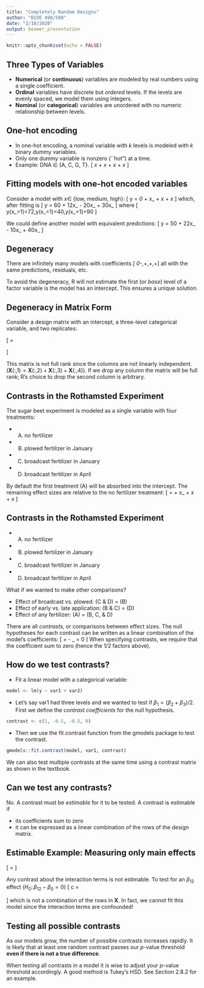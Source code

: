 ```yaml
---
title: "Completely Random Designs"
author: "BIOE 498/598"
date: "2/10/2020"
output: beamer_presentation
---
```


```r
knitr::opts_chunk$set(echo = FALSE)
```

## Three Types of Variables

- **Numerical** (or **continuous**) variables are modeled by real numbers using a single coefficient.
- **Ordinal** variables have discrete but *ordered* levels. If the levels are evenly spaced, we model them using integers.
- **Nominal** (or **categorical**) variables are unordered with no numeric relationship between levels.

## One-hot encoding

- In one-hot encoding, a nominal variable with $k$ levels is modeled with $k$ binary dummy variables.
- Only one dummy variable is nonzero (``hot") at a time.
- Example: DNA $\in$ \{A, C, G, T\}.
\[ \beta_\mathrm{A}x_\mathrm{A} + \beta_\mathrm{C}x_\mathrm{C} + \beta_\mathrm{G}x_\mathrm{G} + \beta_\mathrm{T}x_\mathrm{T} \]

## Fitting models with one-hot encoded variables

Consider a model with $x \in$ \{low, medium, high\}:
\[ y = \beta_0 + \beta_\mathrm{low}x_\mathrm{low} + \beta_\mathrm{med}x_\mathrm{med} + \beta_\mathrm{high}x_\mathrm{high} \]
which, after fitting is
\[ y = 60 + 12x_\mathrm{low} - 20x_\mathrm{med} + 30x_\mathrm{high} \]
where 
\[ y(x_\mathrm{low}=1)=72,\quad y(x_\mathrm{med}=1)=40,\quad y(x_\mathrm{high}=1)=90 \]

\pause
We could define another model with equivalent predictions:
\[ y = 50 + 22x_\mathrm{low} - 10x_\mathrm{med} + 40x_\mathrm{high} \]

## Degeneracy

There are infinitely many models with coefficients
\[ \beta_0-\Delta,\quad \beta_\mathrm{low}+\Delta,\quad \beta_\mathrm{med}+\Delta,\quad \beta_\mathrm{high}+\Delta \]
all with the same predictions, residuals, etc.

To avoid the degeneracy, R will not estimate the first (or *base*) level of a factor variable is the model has an intercept. This ensures a unique solution.

## Degeneracy in Matrix Form

Consider a design matrix with an intercept, a three-level categorical variable, and two replicates:

\[ \mathbf{X} = \begin{pmatrix} 1&1&0&0 \\ 1&1&0&0 \\ 1&0&1&0 \\ 1&0&1&0 \\ 1&0&0&1 \\ 1&0&0&1 \end{pmatrix} \]

This matrix is not full rank since the columns are not linearly independent. ($\mathbf{X}(:,1) = \mathbf{X}(:,2) + \mathbf{X}(:,3) + \mathbf{X}(:,4)$). If we drop any column the matrix will be full rank; R's choice to drop the second column is arbitrary.

## Contrasts in the Rothamsted Experiment

The sugar beet experiment is modeled as a single variable with four treatments:

- (A) no fertilizer
- (B) plowed fertilizer in January
- (C) broadcast fertilizer in January
- (D) broadcast fertilizer in April

By default the first treatment (A) will be absorbed into the intercept. The remaining effect sizes are relative to the no fertilizer treatment:
\[ \mathrm{yield} = \beta_\mathrm{A} + \beta_\mathrm{B}x_\mathrm{B} + \beta_\mathrm{C}x_\mathrm{C} + \beta_\mathrm{D}x_\mathrm{D} \]

## Contrasts in the Rothamsted Experiment

- (A) no fertilizer
- (B) plowed fertilizer in January
- (C) broadcast fertilizer in January
- (D) broadcast fertilizer in April

What if we wanted to make other comparisons?

- Effect of broadcast vs. plowed: (C & D) = (B)
- Effect of early vs. late application: (B & C) = (D)
- Effect of any fertilizer: (A) = (B, C, & D)

\pause
There are all *contrasts*, or comparisons between effect sizes. The null hypotheses for each contrast can be written as a linear combination of the model's coefficients:
\[ \frac{1}{2}\beta_\mathrm{C} + \frac{1}{2}\beta_\mathrm{D} - \beta_\mathrm{B} = 0 \]
When specifying contrasts, we require that the coefficient sum to zero (hence the 1/2 factors above).

## How do we test contrasts?

- Fit a linear model with a categorical variable:
```r
model <- lm(y ~ var1 + var2)
```
- Let's say var1 had three levels and we wanted to test if $\beta_1 = (\beta_2 + \beta_3)/2$. First we define the *contrast coefficients* for the null hypothesis.
```r
contrast <- c(1, -0.5, -0.5, 0)
```
- Then we use the fit.contrast function from the gmodels package to test the contrast.
```r
gmodels::fit.contrast(model, var1, contrast)
```

We can also test multiple contrasts at the same time using a contrast matrix as shown in the textbook.

## Can we test any contrasts?

No. A contrast must be *estimable* for it to be tested. A contrast is estimable if

- its coefficients sum to zero
- it can be expressed as a linear combination of the rows of the design matrix.

## Estimable Example: Measuring only main effects

\[ \mathbf{X} = \bordermatrix{~ & \beta_0 & \beta_2 & \beta_3 & \beta_{12} & \beta_{13} & \beta_{23} \cr 
                                & 1 & 0 & 0 & 0 & 0 & 0 \cr 
                                & 1 & 0 & 0 & 0 & 0 & 0 \cr 
                                & 1 & 1 & 0 & 0 & 0 & 0 \cr 
                                & 1 & 1 & 0 & 0 & 0 & 0 \cr 
                                & 1 & 0 & 1 & 0 & 0 & 0 \cr 
                                & 1 & 0 & 1 & 0 & 0 & 0 \cr }   \]

Any contrast about the interaction terms is not estimable. To test for an $\beta_{12}$ effect ($H_0:\, \beta_{12} - \beta_0 = 0$)
\[ c = \begin{pmatrix} 1&0&0&-1&0&0 \end{pmatrix} \]
which is not a combination of the rows in $\mathbf{X}$. In fact, we cannot fit this model since the interaction terms are confounded!

## Testing all possible contrasts

As our models grow, the number of possible contrasts increases rapidly. It is likely that at least one random contrast passes our $p$-value threshold **even if there is not a true difference**.

When testing all contrasts in a model it is wise to adjust your $p$-value threshold accordingly. A good method is Tukey's HSD. See Section 2.8.2 for an example.
